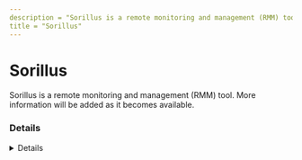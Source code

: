 ```yaml
---
description = "Sorillus is a remote monitoring and management (RMM) tool. More information will be added as it becomes available."
title = "Sorillus"
---
```




# Sorillus

Sorillus is a remote monitoring and management (RMM) tool. More information will be added as it becomes available.

### Details
<Details author={""}
         category={""}
         created={""}
         website={""}
         lastModified={"2024-02-09"}
         privileges={""}
         free={ false }
         verification={ false }
/>

#### Installation Paths
<Card code={ ["Sorillus-Launcher*.exe", "Sorillus Launcher.exe"] }/>





### Forensic Artifacts




#### Network Artifacts
<EuiSpacer size="xl"/>
<NetworkArtifactsTable data={ [{"Description": "Known remote domains", "Domains": ["*.sorillus.com", "sorillus.com"], "Ports": []}] }/>




### Detections
- Detects potential network activity of Sorillus RMM tool
  - [Sigma Rule](https://github.com/magicsword-io/LOLRMM/blob/main/detections/sigma/sorillus_network_sigma.yml)
- Detects potential processes activity of Sorillus RMM tool
  - [Sigma Rule](https://github.com/magicsword-io/LOLRMM/blob/main/detections/sigma/sorillus_processes_sigma.yml)

### References
- [https://sorillus.com/](https://sorillus.com/)

